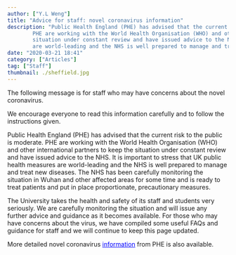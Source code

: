 ```yaml
---
author: ["Y.L Weng"]
title: "Advice for staff: novel coronavirus information"
description: "Public Health England (PHE) has advised that the current risk to the public is moderate. 
		PHE are working with the World Health Organisation (WHO) and other international partners to keep the 
		situation under constant review and have issued advice to the NHS. It is important to stress that UK public health measures 
		are world-leading and the NHS is well prepared to manage and treat new diseases. The NHS has been carefully monitoring the situation in Wuhan and other affected areas for some time and is ready to treat patients and put in place proportionate, precautionary measures."
date: "2020-03-21 18:41"
category: ["Articles"]
tag: ["Staff"]
thumbnail: ./sheffield.jpg
---
```



<div className="container mx-auto">
The following message is for staff who may have concerns about the novel coronavirus.

We encourage everyone to read this information carefully and to follow the instructions given.

Public Health England (PHE) has advised that the current risk to the public is moderate. 
PHE are working with the World Health Organisation (WHO) and other international partners to keep the situation under 
constant review and have issued advice to the NHS. 
It is important to stress that UK public health measures are world-leading and the NHS is well prepared to manage and treat 
new diseases. The NHS has been carefully monitoring the situation in Wuhan and other affected areas for some time and is ready to treat patients and put in place proportionate, precautionary measures.

The University takes the health and safety of its staff and students very seriously. We are carefully monitoring the situation and will issue any further advice and guidance as it becomes available.
For those who may have concerns about the virus, we have compiled some useful FAQs and guidance for staff and we will continue to keep this page updated.

More detailed novel coronavirus <a style="color:blue" href="https://www.sheffield.ac.uk/staff/news/wuhan-novel-coronavirus-staff-update-1.879453">information</a> from PHE is also available.
</div>


